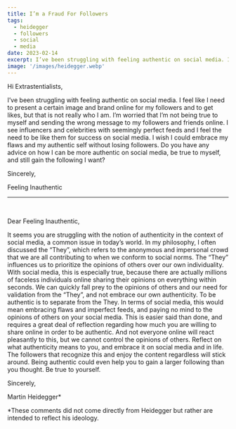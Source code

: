 ```yaml
---
title: I’m a Fraud For Followers
tags:
  - heidegger
  - followers
  - social
  - media
date: 2023-02-14
excerpt: I’ve been struggling with feeling authentic on social media. I feel like I need to present a certain image and brand online for my followers and to get likes, but that is not really who I am. 
image: '/images/heidegger.webp'
---
```


Hi Extrastentialists,

I’ve been struggling with feeling authentic on social media. I feel like I need to present a certain image and brand online for my followers and to get likes, but that is not really who I am. I’m worried that I’m not being true to myself and sending the wrong message to my followers and friends online. I see influencers and celebrities with seemingly perfect feeds and I feel the need to be like them for success on social media. I wish I could embrace my flaws and my authentic self without losing followers. Do you have any advice on how I can be more authentic on social media, be true to myself, and still gain the following I want?

Sincerely,

Feeling Inauthentic

___

<br />

Dear Feeling Inauthentic,

It seems you are struggling with the notion of authenticity in the context of social media, a common issue in today’s world. In my philosophy, I often discussed the “They”, which refers to the anonymous and impersonal crowd that we are all contributing to when we conform to social norms. The “They” influences us to prioritize the opinions of others over our own individuality. With social media, this is especially true, because there are actually millions of faceless individuals online sharing their opinions on everything within seconds. We can quickly fall prey to the opinions of others and our need for validation from the “They”, and not embrace our own authenticity. To be authentic is to separate from the They. In terms of social media, this would mean embracing flaws and imperfect feeds, and paying no mind to the opinions of others on your social media. This is easier said than done, and requires a great deal of reflection regarding how much you are willing to share online in order to be authentic. And not everyone online will react pleasantly to this, but we cannot control the opinions of others. Reflect on what authenticity means to you, and embrace it on social media and in life. The followers that recognize this and enjoy the content regardless will stick around. Being authentic could even help you to gain a larger following than you thought. Be true to yourself.

Sincerely,

Martin Heidegger*

*These comments did not come directly from Heidegger but rather are intended to reflect his ideology.
